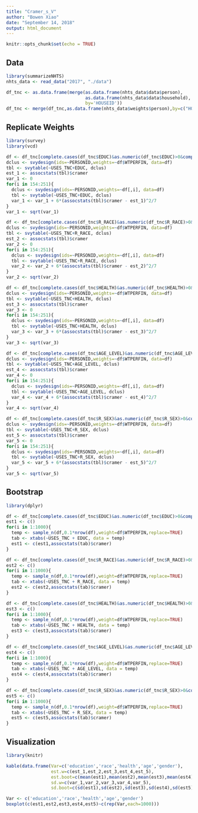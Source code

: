 ```yaml
---
title: "Cramer_s_V"
author: "Bowen Xiao"
date: "September 14, 2018"
output: html_document
---
```


```r
knitr::opts_chunk$set(echo = TRUE)
```

## Data

```r
library(summarizeNHTS)
nhts_data <- read_data("2017", "./data")

df_tnc <- as.data.frame(merge(as.data.frame(nhts_data$data$person), 
                              as.data.frame(nhts_data$data$household), 
                              by='HOUSEID'))
df_tnc <- merge(df_tnc,as.data.frame(nhts_data$weights$person),by=c("HOUSEID","PERSONID"))
```

## Replicate Weights

```r
library(survey)
library(vcd)

df <- df_tnc[complete.cases(df_tnc$EDUC)&as.numeric(df_tnc$EDUC)>0&complete.cases(df_tnc$USES_TNC),]
dclus <- svydesign(ids=~PERSONID,weights=~df$WTPERFIN, data=df)
tbl <- svytable(~USES_TNC+EDUC, dclus)
est_1 <- assocstats(tbl)$cramer
var_1 <- 0
for(i in 154:251){
  dclus <- svydesign(ids=~PERSONID,weights=~df[,i], data=df)
  tbl <- svytable(~USES_TNC+EDUC, dclus)
  var_1 <- var_1 + 6*(assocstats(tbl)$cramer - est_1)^2/7
}
var_1 <- sqrt(var_1)
```

```r
df <- df_tnc[complete.cases(df_tnc$R_RACE)&as.numeric(df_tnc$R_RACE)>0&complete.cases(df_tnc$USES_TNC),]
dclus <- svydesign(ids=~PERSONID,weights=~df$WTPERFIN, data=df)
tbl <- svytable(~USES_TNC+R_RACE, dclus)
est_2 <- assocstats(tbl)$cramer
var_2 <- 0
for(i in 154:251){
  dclus <- svydesign(ids=~PERSONID,weights=~df[,i], data=df)
  tbl <- svytable(~USES_TNC+R_RACE, dclus)
  var_2 <- var_2 + 6*(assocstats(tbl)$cramer - est_2)^2/7
}
var_2 <- sqrt(var_2)
```

```r
df <- df_tnc[complete.cases(df_tnc$HEALTH)&as.numeric(df_tnc$HEALTH)>0&complete.cases(df_tnc$USES_TNC),]
dclus <- svydesign(ids=~PERSONID,weights=~df$WTPERFIN, data=df)
tbl <- svytable(~USES_TNC+HEALTH, dclus)
est_3 <- assocstats(tbl)$cramer
var_3 <- 0
for(i in 154:251){
  dclus <- svydesign(ids=~PERSONID,weights=~df[,i], data=df)
  tbl <- svytable(~USES_TNC+HEALTH, dclus)
  var_3 <- var_3 + 6*(assocstats(tbl)$cramer - est_3)^2/7
}
var_3 <- sqrt(var_3)
```

```r
df <- df_tnc[complete.cases(df_tnc$AGE_LEVEL)&as.numeric(df_tnc$AGE_LEVEL)>0&complete.cases(df_tnc$USES_TNC),]
dclus <- svydesign(ids=~PERSONID,weights=~df$WTPERFIN, data=df)
tbl <- svytable(~USES_TNC+AGE_LEVEL, dclus)
est_4 <- assocstats(tbl)$cramer
var_4 <- 0
for(i in 154:251){
  dclus <- svydesign(ids=~PERSONID,weights=~df[,i], data=df)
  tbl <- svytable(~USES_TNC+AGE_LEVEL, dclus)
  var_4 <- var_4 + 6*(assocstats(tbl)$cramer - est_4)^2/7
}
var_4 <- sqrt(var_4)
```

```r
df <- df_tnc[complete.cases(df_tnc$R_SEX)&as.numeric(df_tnc$R_SEX)>0&complete.cases(df_tnc$USES_TNC),]
dclus <- svydesign(ids=~PERSONID,weights=~df$WTPERFIN, data=df)
tbl <- svytable(~USES_TNC+R_SEX, dclus)
est_5 <- assocstats(tbl)$cramer
var_5 <- 0
for(i in 154:251){
  dclus <- svydesign(ids=~PERSONID,weights=~df[,i], data=df)
  tbl <- svytable(~USES_TNC+R_SEX, dclus)
  var_5 <- var_5 + 6*(assocstats(tbl)$cramer - est_5)^2/7
}
var_5 <- sqrt(var_5)
```

## Bootstrap

```r
library(dplyr)

df <- df_tnc[complete.cases(df_tnc$EDUC)&as.numeric(df_tnc$EDUC)>0&complete.cases(df_tnc$USES_TNC),]
est1 <- c()
for(i in 1:1000){
  temp <- sample_n(df,0.1*nrow(df),weight=df$WTPERFIN,replace=TRUE)
  tab <- xtabs(~USES_TNC + EDUC, data = temp)
  est1 <- c(est1,assocstats(tab)$cramer)
}
```

```r
df <- df_tnc[complete.cases(df_tnc$R_RACE)&as.numeric(df_tnc$R_RACE)>0&complete.cases(df_tnc$USES_TNC),]
est2 <- c()
for(i in 1:1000){
  temp <- sample_n(df,0.1*nrow(df),weight=df$WTPERFIN,replace=TRUE)
  tab <- xtabs(~USES_TNC + R_RACE, data = temp)
  est2 <- c(est2,assocstats(tab)$cramer)
}
```

```r
df <- df_tnc[complete.cases(df_tnc$HEALTH)&as.numeric(df_tnc$HEALTH)>0&complete.cases(df_tnc$USES_TNC),]
est3 <- c()
for(i in 1:1000){
  temp <- sample_n(df,0.1*nrow(df),weight=df$WTPERFIN,replace=TRUE)
  tab <- xtabs(~USES_TNC + HEALTH, data = temp)
  est3 <- c(est3,assocstats(tab)$cramer)
}
```

```r
df <- df_tnc[complete.cases(df_tnc$AGE_LEVEL)&as.numeric(df_tnc$AGE_LEVEL)>0&complete.cases(df_tnc$USES_TNC),]
est4 <- c()
for(i in 1:1000){
  temp <- sample_n(df,0.1*nrow(df),weight=df$WTPERFIN,replace=TRUE)
  tab <- xtabs(~USES_TNC + AGE_LEVEL, data = temp)
  est4 <- c(est4,assocstats(tab)$cramer)
}
```

```r
df <- df_tnc[complete.cases(df_tnc$R_SEX)&as.numeric(df_tnc$R_SEX)>0&complete.cases(df_tnc$USES_TNC),]
est5 <- c()
for(i in 1:1000){
  temp <- sample_n(df,0.1*nrow(df),weight=df$WTPERFIN,replace=TRUE)
  tab <- xtabs(~USES_TNC + R_SEX, data = temp)
  est5 <- c(est5,assocstats(tab)$cramer)
}
```

## Visualization

```r
library(knitr)

kable(data.frame(Var=c('education','race','health','age','gender'),
                 est.w=c(est_1,est_2,est_3,est_4,est_5),
                 est.boot=c(mean(est1),mean(est2),mean(est3),mean(est4),mean(est5)),
                 sd.w=c(var_1,var_2,var_3,var_4,var_5),
                 sd.boot=c(sd(est1),sd(est2),sd(est3),sd(est4),sd(est5))))
```

```r
Var <- c('education','race','health','age','gender')
boxplot(c(est1,est2,est3,est4,est5)~c(rep(Var,each=1000)))
```
